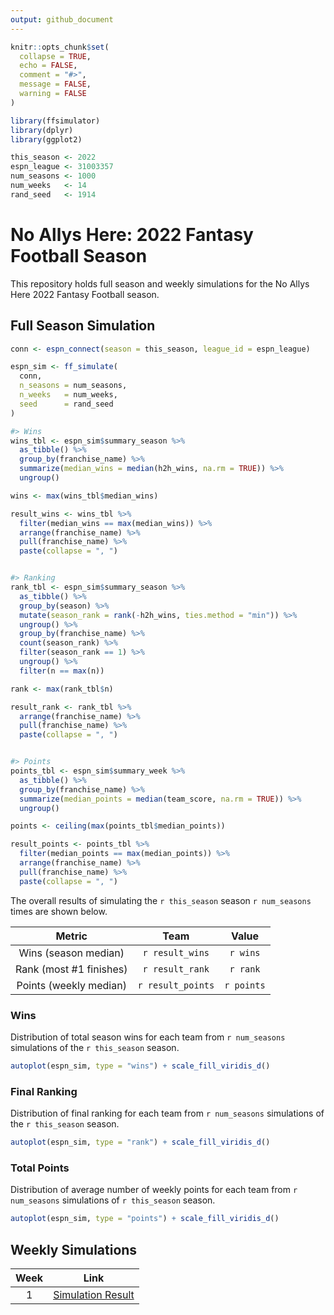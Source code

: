 ```yaml
---
output: github_document
---
```


<!-- README.md is generated from README.Rmd. Please edit that file -->

```r
knitr::opts_chunk$set(
  collapse = TRUE,
  echo = FALSE,
  comment = "#>",
  message = FALSE,
  warning = FALSE
)

library(ffsimulator)
library(dplyr)
library(ggplot2)

this_season <- 2022
espn_league <- 31003357
num_seasons <- 1000
num_weeks   <- 14
rand_seed   <- 1914
```

# No Allys Here: 2022 Fantasy Football Season

<!-- badges: start -->

<!-- badges: end -->

This repository holds full season and weekly simulations for the No Allys Here 2022 Fantasy Football season.

## Full Season Simulation

```r
conn <- espn_connect(season = this_season, league_id = espn_league)

espn_sim <- ff_simulate(
  conn, 
  n_seasons = num_seasons,
  n_weeks   = num_weeks,
  seed      = rand_seed
)
```

```r
#> Wins
wins_tbl <- espn_sim$summary_season %>% 
  as_tibble() %>% 
  group_by(franchise_name) %>% 
  summarize(median_wins = median(h2h_wins, na.rm = TRUE)) %>% 
  ungroup()

wins <- max(wins_tbl$median_wins)

result_wins <- wins_tbl %>% 
  filter(median_wins == max(median_wins)) %>%
  arrange(franchise_name) %>% 
  pull(franchise_name) %>% 
  paste(collapse = ", ")


#> Ranking
rank_tbl <- espn_sim$summary_season %>% 
  as_tibble() %>%
  group_by(season) %>% 
  mutate(season_rank = rank(-h2h_wins, ties.method = "min")) %>% 
  ungroup() %>%
  group_by(franchise_name) %>% 
  count(season_rank) %>% 
  filter(season_rank == 1) %>% 
  ungroup() %>% 
  filter(n == max(n))

rank <- max(rank_tbl$n)

result_rank <- rank_tbl %>% 
  arrange(franchise_name) %>% 
  pull(franchise_name) %>% 
  paste(collapse = ", ")


#> Points
points_tbl <- espn_sim$summary_week %>% 
  as_tibble() %>% 
  group_by(franchise_name) %>% 
  summarize(median_points = median(team_score, na.rm = TRUE)) %>% 
  ungroup()

points <- ceiling(max(points_tbl$median_points))

result_points <- points_tbl %>% 
  filter(median_points == max(median_points)) %>% 
  arrange(franchise_name) %>% 
  pull(franchise_name) %>% 
  paste(collapse = ", ")
```

The overall results of simulating the `r this_season` season `r num_seasons` times are shown below.

|         Metric          |       Team        |   Value    |
|:-----------------------:|:-----------------:|:----------:|
|  Wins (season median)   |  `r result_wins`  |  `r wins`  |
| Rank (most #1 finishes) |  `r result_rank`  |  `r rank`  |
| Points (weekly median)  | `r result_points` | `r points` |

### Wins

Distribution of total season wins for each team from `r num_seasons` simulations of the `r this_season` season.

```r
autoplot(espn_sim, type = "wins") + scale_fill_viridis_d()
```

### Final Ranking

Distribution of final ranking for each team from `r num_seasons` simulations of the `r this_season` season.

```r
autoplot(espn_sim, type = "rank") + scale_fill_viridis_d()
```

### Total Points

Distribution of average number of weekly points for each team from `r num_seasons` simulations of `r this_season` season.

```r
autoplot(espn_sim, type = "points") + scale_fill_viridis_d()
```

## Weekly Simulations

| Week | Link                          |
|:----:|:-----------------------------:|
|  1   | [Simulation Result](/Week 1/) |
